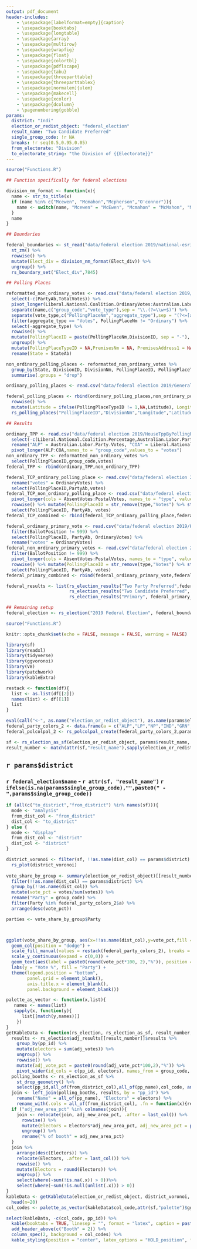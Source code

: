 ```yaml
---
output: pdf_document
header-includes:
    - \usepackage[labelformat=empty]{caption}
    - \usepackage{booktabs}
    - \usepackage{longtable}
    - \usepackage{array}
    - \usepackage{multirow}
    - \usepackage{wrapfig}
    - \usepackage{float}
    - \usepackage{colortbl}
    - \usepackage{pdflscape}
    - \usepackage{tabu}
    - \usepackage{threeparttable}
    - \usepackage{threeparttablex}
    - \usepackage[normalem]{ulem}
    - \usepackage{makecell}
    - \usepackage{xcolor}
    - \usepackage{dcolumn}
    - \pagenumbering{gobble}
params:
  district: "Indi"
  election_or_redist_object: "federal_election"
  result_name: "Two Candidate Preferred"
  single_group_code: !r NA
  breaks: !r seq(0.5,0.95,0.05)
  from_electorate: "Division"
  to_electorate_string: "the Division of {{Electorate}}"
---
```


```r
source("Functions.R")

## Function specifically for federal elections

division_nm_format <- function(x){
  name <- str_to_title(x)
  if (name %in% c("Mcewen", "Mcmahon","Mcpherson","O'connor")){
    name <- switch(name, "Mcewen" = "McEwen", "Mcmahon" = "McMahon", "Mcpherson" = "McPherson", "O'connor" = "O'Connor")
  }
  name
}

## Boundaries

federal_boundaries <- st_read("data/federal election 2019/national-esri-fe2019/COM_ELB_region.shp") %>%
  st_zm() %>%
  rowwise() %>%
  mutate(Elect_div = division_nm_format(Elect_div)) %>%
  ungroup() %>%
  rs_boundary_set("Elect_div",7845)

## Polling Places

reformatted_non_ordinary_votes <- read.csv("data/federal election 2019/HouseTppByDivisionByVoteTypeDownload-24310.csv", skip = 1) %>% 
  select(-c(PartyAb,TotalVotes)) %>%
  pivot_longer(Liberal.National.Coalition.OrdinaryVotes:Australian.Labor.Party.DeclarationPrePollPercentage, values_to = "votes") %>%
  separate(name,c("group_code","vote_type"),sep = "\\.(?=\\w+$)") %>%
  separate(vote_type,c("PollingPlaceNm","aggregate_type"),sep = "(?<=[a-z])(?=[A-Z][a-z]+$)")%>%
  filter(aggregate_type == "Votes", PollingPlaceNm != "Ordinary") %>%
  select(-aggregate_type) %>%
  rowwise() %>%
  mutate(PollingPlaceID = paste(PollingPlaceNm,DivisionID, sep = "-"), group_code = switch(group_code, `Liberal.National.Coalition` = "COA", `Australian.Labor.Party` = "ALP")) %>%
  ungroup() %>%
  mutate(PollingPlaceTypeID = NA,PremisesNm = NA, PremisesAddress1 = NA, PremisesAddress2 = NA, PremisesAddress3 = NA, PremisesSuburb = NA, PremisesStateAb = NA, PremisesPostCode = NA,Latitude = NA, Longitude = NA) %>%
  rename(State = StateAb)

non_ordinary_polling_places <- reformatted_non_ordinary_votes %>%
  group_by(State, DivisionID, DivisionNm, PollingPlaceID, PollingPlaceTypeID, PollingPlaceNm, PremisesNm, PremisesAddress1, PremisesAddress2, PremisesAddress3, PremisesSuburb, PremisesStateAb, PremisesPostCode, Latitude, Longitude) %>%
  summarise(.groups = "drop")

ordinary_polling_places <- read.csv("data/federal election 2019/GeneralPollingPlacesDownload-24310.csv", skip = 1)

federal_polling_places <- rbind(ordinary_polling_places,non_ordinary_polling_places) %>%
  rowwise() %>%
  mutate(Latitude = ifelse(PollingPlaceTypeID != 1,NA,Latitude), Longitude = ifelse(PollingPlaceTypeID != 1,NA,Longitude), DivisionNm = division_nm_format(DivisionNm)) %>%
  rs_polling_places("PollingPlaceID","DivisionNm","Longitude","Latitude")

## Results

ordinary_TPP <- read.csv("data/federal election 2019/HouseTppByPollingPlaceDownload-24310.csv", skip = 1) %>%
  select(-c(Liberal.National.Coalition.Percentage,Australian.Labor.Party.Percentage,TotalVotes,Swing,StateAb,DivisionID,PollingPlace,DivisionNm)) %>%
  rename("ALP" = Australian.Labor.Party.Votes, "COA" = Liberal.National.Coalition.Votes) %>%
  pivot_longer(ALP:COA,names_to = "group_code",values_to = "votes")
non_ordinary_TPP <- reformatted_non_ordinary_votes %>%
  select(PollingPlaceID,group_code,votes)
federal_TPP <- rbind(ordinary_TPP,non_ordinary_TPP)

federal_TCP_ordinary_polling_place <- read.csv("data/federal election 2019/HouseTcpByCandidateByPollingPlaceDownload-24310.csv", skip = 1) %>%
  rename("votes" = OrdinaryVotes) %>%
  select(PollingPlaceID,PartyAb,votes) 
federal_TCP_non_ordinary_polling_place <- read.csv("data/federal election 2019/HouseTcpByCandidateByVoteTypeDownload-24310.csv", skip = 1) %>%
  pivot_longer(cols = AbsentVotes:PostalVotes, names_to = "type", values_to = "votes") %>%
  rowwise() %>% mutate(PollingPlaceID = str_remove(type,"Votes") %>% str_replace("PrePoll","DeclarationPrePoll") %>% paste(DivisionID,sep = "-")) %>% ungroup() %>%
  select(PollingPlaceID, PartyAb, votes)
federal_TCP_combined <- rbind(federal_TCP_ordinary_polling_place,federal_TCP_non_ordinary_polling_place)

federal_ordinary_primary_vote <- read.csv("data/federal election 2019/HouseStateFirstPrefsByPollingPlaceDownload-24310-VIC.csv", skip = 1) %>%
  filter(BallotPosition != 999) %>%
  select(PollingPlaceID, PartyAb, OrdinaryVotes) %>%
  rename("votes" = OrdinaryVotes)
federal_non_ordinary_primary_votes <- read.csv("data/federal election 2019/HouseFirstPrefsByCandidateByVoteTypeDownload-24310.csv", skip = 1) %>%
  filter(BallotPosition != 999) %>%
  pivot_longer(cols = AbsentVotes:PostalVotes, names_to = "type", values_to = "votes") %>%
  rowwise() %>% mutate(PollingPlaceID = str_remove(type,"Votes") %>% str_replace("PrePoll","DeclarationPrePoll") %>% paste(DivisionID,sep = "-")) %>% ungroup() %>%
  select(PollingPlaceID, PartyAb, votes)
federal_primary_combined <- rbind(federal_ordinary_primary_vote,federal_non_ordinary_primary_votes)

federal_results <- list(rs_election_results("Two Party Preferred",federal_TPP,"PollingPlaceID","group_code"),
                        rs_election_results("Two Candidate Preferred", federal_TCP_combined, pp_id = "PollingPlaceID", group_code =  "PartyAb",votes = "votes"),
                        rs_election_results("Primary", federal_primary_combined, pp_id = "PollingPlaceID", group_code = "PartyAb", votes = "votes"))

## Remaining setup
federal_election <- rs_election("2019 Federal Election", federal_boundaries, federal_polling_places, federal_results, 7845)
```

```r
source("Functions.R")

knitr::opts_chunk$set(echo = FALSE, message = FALSE, warning = FALSE)

library(sf)
library(readxl)
library(tidyverse)
library(ggvoronoi)
library(V8)
library(patchwork)
library(kableExtra)

restack <- function(df){
  list <- as.list(df[[2]])
  names(list) <- df[[1]]
  list
}

eval(call("<-", as.name("election_or_redist_object"), as.name(params$election_or_redist_object)))
federal_party_colors_2 <- data.frame(a = c("ALP","LP","NP","IND","GRN","CLP","LNP","KAP","ON","XEN","COA"), b = c("#DE3533","#0047AB","#006644","#800080","#00A651","#F8981D","#0047AB","#B50204","#F36C21","#FF6300","#0047AB"))
federal_polcolpal_2 <- rs_polcolpal_create(federal_party_colors_2,params$breaks)
```

```r
sf <- rs_election_as_sf(election_or_redist_object, params$result_name, federal_polcolpal_2, mode = ifelse(is.na(params$single_group_code),"plurality","single group"), single_group_code = ifelse(is.na(params$single_group_code),NA,params$single_group_code))
result_number <- match(attr(sf,"result_name"),sapply(election_or_redist_object$adj_results,function(x){x$name}))
```


## `r params$district`
### `r federal_election$name` - `r attr(sf, "result_name")` `r ifelse(is.na(params$single_group_code),"",paste0(" - ",params$single_group_code))`

```r
if (all(c("to_district","from_district") %in% names(sf))){
  mode <- "analysis"
  from_dist_col <- "from_district"
  dist_col <- "to_district"
} else {
  mode <- "display"
  from_dist_col <- "district"
  dist_col <- "district"
}

district_voronoi <- filter(sf, !!as.name(dist_col) == params$district)
  rs_plot(district_voronoi)
  
vote_share_by_group <- summary(election_or_redist_object)[[result_number]]$results %>%
  filter(!!as.name(dist_col) == params$district) %>%
  group_by(!!as.name(dist_col)) %>%
  mutate(vote_pct = votes/sum(votes)) %>%
  rename("Party" = group_code) %>%
  filter(Party %in% federal_party_colors_2$a) %>%
  arrange(desc(vote_pct))

parties <- vote_share_by_group$Party



ggplot(vote_share_by_group, aes(x=!!as.name(dist_col),y=vote_pct,fill = factor(Party, levels = parties))) +
  geom_col(position = "dodge") +
  scale_fill_manual(values = restack(federal_party_colors_2), breaks = parties, limits = parties) +
  scale_y_continuous(expand = c(0,0)) + 
  geom_text(aes(label = paste0(round(vote_pct*100, 2),"%")), position = position_dodge(0.9), color = "white",vjust = 2, fontface = "bold", size = 5*2/length(parties)) +
  labs(y = "Vote %", fill = "Party") +
  theme(legend.position = "bottom",
        panel.grid = element_blank(),
        axis.title.x = element_blank(),
        panel.background = element_blank())
```

```r
palette_as_vector <- function(x,list){
   names <- names(list)
   sapply(x, function(y){
      list[[match(y,names)]]
    })
}
getKableData <- function(rs_election, rs_election_as_sf, result_number, pp_name = "pp_name", from_district_col = "district", rename_district_col = "District"){
  results <- rs_election$adj_results[[result_number]]$results %>%
    group_by(pp_id) %>%
    mutate(electors = sum(adj_votes)) %>%
    ungroup() %>%
    rowwise() %>%
    mutate(adj_vote_pct = paste0(round(adj_vote_pct*100,2),"%")) %>%
    pivot_wider(id_cols = c(pp_id, electors), names_from = group_code, values_from = adj_vote_pct, values_fn = list)
  polling_booths <- rs_election_as_sf %>% 
    st_drop_geometry() %>%
    select(pp_id,all_of(from_district_col),all_of(pp_name),col_code, any_of("adj_new_area_pct"))
  join <- left_join(polling_booths, results, by = "pp_id") %>%
    rename("Name" = all_of(pp_name), "Electors" = electors) %>%
    rename_with(.cols = all_of(from_district_col), .fn = function(x){rename_district_col})
  if ("adj_new_area_pct" %in% colnames(join)){
    join <- relocate(join, adj_new_area_pct, .after = last_col()) %>%
      rowwise() %>%
      mutate(Electors = Electors*adj_new_area_pct, adj_new_area_pct = paste0(round(adj_new_area_pct*100),"%")) %>%
      ungroup() %>%
      rename("% of booth" = adj_new_area_pct)
  }
  join %>%
    arrange(desc(Electors)) %>%
    relocate(Electors, .after = last_col()) %>%
    rowwise() %>%
    mutate(Electors = round(Electors)) %>%
    ungroup() %>%
    select(where(~sum(!is.na(.x)) > 0))%>%
    select(where(~sum(!is.null(unlist(.x))) > 0))
}
kableData <- getKableData(election_or_redist_object, district_voronoi, result_number = result_number, pp_name = "PollingPlaceNm", from_district_col = from_dist_col, rename_district_col = params$from_electorate) %>%
  head(n=20)
col_codes <- palette_as_vector(kableData$col_code,attr(sf,"palette")$ggplot_scale)

select(kableData, -c(col_code, pp_id)) %>%
  kable(booktabs = TRUE, linesep = "", format = "latex", caption = paste0("Largest ",nrow(kableData)," booths for ",str_replace(params$to_electorate_string, "\\{\\{Electorate\\}\\}", params$district))) %>%
  add_header_above(c("Booth" = 2)) %>%
  column_spec(2, background = col_codes) %>%
  kable_styling(position = "center", latex_options = "HOLD_position", font_size = 8)
```
 
